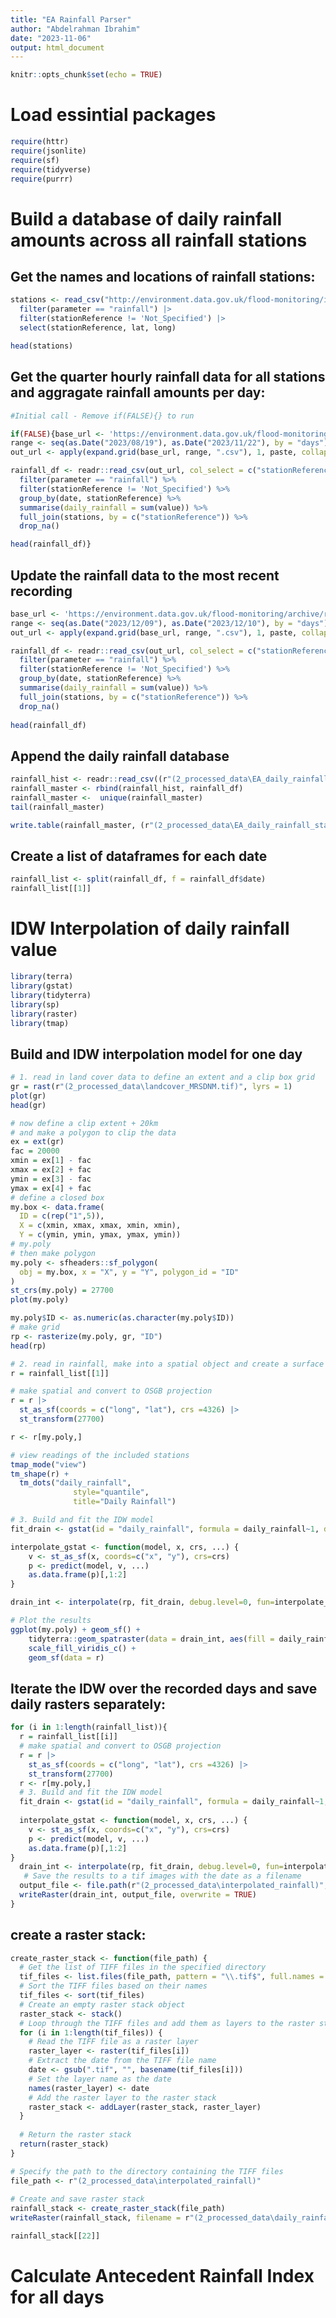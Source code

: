 ```yaml
---
title: "EA Rainfall Parser"
author: "Abdelrahman Ibrahim"
date: "2023-11-06"
output: html_document
---
```


```r
knitr::opts_chunk$set(echo = TRUE)
```

# Load essintial packages 

```r
require(httr)
require(jsonlite)
require(sf)
require(tidyverse)
require(purrr)

```

# Build a database of daily rainfall amounts across all rainfall stations

## Get the names and locations of rainfall stations: 

```r
stations <- read_csv("http://environment.data.gov.uk/flood-monitoring/id/stations.csv", show_col_types = FALSE) |>
  filter(parameter == "rainfall") |>
  filter(stationReference != 'Not_Specified') |>
  select(stationReference, lat, long)

head(stations)
```

## Get the quarter hourly rainfall data for all stations and aggragate rainfall amounts per day:

```r
#Initial call - Remove if(FALSE){} to run

if(FALSE){base_url <- 'https://environment.data.gov.uk/flood-monitoring/archive/readings-full-'
range <- seq(as.Date("2023/08/19"), as.Date("2023/11/22"), by = "days")
out_url <- apply(expand.grid(base_url, range, ".csv"), 1, paste, collapse = '')

rainfall_df <- readr::read_csv(out_url, col_select = c("stationReference","parameter", "value","date"), col_types = cols(stationReference = col_character(), date = col_date(), value =col_double())) %>%
  filter(parameter == "rainfall") %>%
  filter(stationReference != 'Not_Specified') %>%
  group_by(date, stationReference) %>%
  summarise(daily_rainfall = sum(value)) %>%
  full_join(stations, by = c("stationReference")) %>%
  drop_na()

head(rainfall_df)}

```

## Update the rainfall data to the most recent recording

```r
base_url <- 'https://environment.data.gov.uk/flood-monitoring/archive/readings-full-'
range <- seq(as.Date("2023/12/09"), as.Date("2023/12/10"), by = "days")
out_url <- apply(expand.grid(base_url, range, ".csv"), 1, paste, collapse = '')

rainfall_df <- readr::read_csv(out_url, col_select = c("stationReference","parameter", "value","date"), col_types = cols(stationReference = col_character(), date = col_date(), value =col_double())) %>%
  filter(parameter == "rainfall") %>%
  filter(stationReference != 'Not_Specified') %>%
  group_by(date, stationReference) %>%
  summarise(daily_rainfall = sum(value)) %>%
  full_join(stations, by = c("stationReference")) %>%
  drop_na()
 
head(rainfall_df)
```


## Append the daily rainfall database

```r

rainfall_hist <- readr::read_csv((r"(2_processed_data\EA_daily_rainfall_stations.csv)"), col_types = cols(stationReference = col_character(), date = col_date(), value =col_double()))
rainfall_master <- rbind(rainfall_hist, rainfall_df)
rainfall_master <-  unique(rainfall_master)
tail(rainfall_master)

write.table(rainfall_master, (r"(2_processed_data\EA_daily_rainfall_stations.csv)"), sep = ",", row.names = FALSE)

```

## Create a list of dataframes for each date


```r
rainfall_list <- split(rainfall_df, f = rainfall_df$date)
rainfall_list[[1]]
```

# IDW Interpolation of daily rainfall value

```r
library(terra)
library(gstat)
library(tidyterra)
library(sp)
library(raster)
library(tmap)
```

## Build and IDW interpolation model for one day
```r
# 1. read in land cover data to define an extent and a clip box grid
gr = rast(r"(2_processed_data\landcover_MRSDNM.tif)", lyrs = 1)
plot(gr)
head(gr)
```

```r
# now define a clip extent + 20km
# and make a polygon to clip the data
ex = ext(gr)
fac = 20000
xmin = ex[1] - fac
xmax = ex[2] + fac
ymin = ex[3] - fac
ymax = ex[4] + fac
# define a closed box
my.box <- data.frame(
  ID = c(rep("1",5)),
  X = c(xmin, xmax, xmax, xmin, xmin),
  Y = c(ymin, ymin, ymax, ymax, ymin))
# my.poly
# then make polygon 
my.poly <- sfheaders::sf_polygon(
  obj = my.box, x = "X", y = "Y", polygon_id = "ID"
)
st_crs(my.poly) = 27700
plot(my.poly)

my.poly$ID <- as.numeric(as.character(my.poly$ID))
# make grid
rp <- rasterize(my.poly, gr, "ID")
head(rp)
```

```r
# 2. read in rainfall, make into a spatial object and create a surface 
r = rainfall_list[[1]]

# make spatial and convert to OSGB projection
r = r |>
  st_as_sf(coords = c("long", "lat"), crs =4326) |>
  st_transform(27700)

r <- r[my.poly,]

# view readings of the included stations
tmap_mode("view")
tm_shape(r) +
  tm_dots("daily_rainfall", 
              style="quantile", 
              title="Daily Rainfall")
```


```r
# 3. Build and fit the IDW model
fit_drain <- gstat(id = "daily_rainfall", formula = daily_rainfall~1, data=r, set=list(idp = 2))

interpolate_gstat <- function(model, x, crs, ...) {
	v <- st_as_sf(x, coords=c("x", "y"), crs=crs)
	p <- predict(model, v, ...)
	as.data.frame(p)[,1:2]
}

drain_int <- interpolate(rp, fit_drain, debug.level=0, fun=interpolate_gstat, crs=crs(r), index=1)

# Plot the results	
ggplot(my.poly) + geom_sf() +
	tidyterra::geom_spatraster(data = drain_int, aes(fill = daily_rainfall.pred)) + 
	scale_fill_viridis_c() +
	geom_sf(data = r)

```

## Iterate the IDW over the recorded days and save daily rasters separately:
```r
for (i in 1:length(rainfall_list)){
  r = rainfall_list[[i]]
  # make spatial and convert to OSGB projection
  r = r |>
    st_as_sf(coords = c("long", "lat"), crs =4326) |>
    st_transform(27700)
  r <- r[my.poly,]
  # 3. Build and fit the IDW model
  fit_drain <- gstat(id = "daily_rainfall", formula = daily_rainfall~1, data=r, set=list(idp = 2))
  
  interpolate_gstat <- function(model, x, crs, ...) {
    v <- st_as_sf(x, coords=c("x", "y"), crs=crs)
    p <- predict(model, v, ...)
    as.data.frame(p)[,1:2]
}
  drain_int <- interpolate(rp, fit_drain, debug.level=0, fun=interpolate_gstat, crs=crs(r), index=1)
   # Save the results to a tif images with the date as a filename
  output_file <- file.path(r"(2_processed_data\interpolated_rainfall)", paste0(as.character(names(rainfall_list[i])), ".tif"))
  writeRaster(drain_int, output_file, overwrite = TRUE)
}

```

## create a raster stack:

```r
create_raster_stack <- function(file_path) {
  # Get the list of TIFF files in the specified directory
  tif_files <- list.files(file_path, pattern = "\\.tif$", full.names = TRUE)
  # Sort the TIFF files based on their names
  tif_files <- sort(tif_files)
  # Create an empty raster stack object
  raster_stack <- stack()
  # Loop through the TIFF files and add them as layers to the raster stack
  for (i in 1:length(tif_files)) {
    # Read the TIFF file as a raster layer
    raster_layer <- raster(tif_files[i])
    # Extract the date from the TIFF file name
    date <- gsub(".tif", "", basename(tif_files[i]))
    # Set the layer name as the date
    names(raster_layer) <- date
    # Add the raster layer to the raster stack
    raster_stack <- addLayer(raster_stack, raster_layer)
  }
  
  # Return the raster stack
  return(raster_stack)
}

# Specify the path to the directory containing the TIFF files
file_path <- r"(2_processed_data\interpolated_rainfall)"
 
# Create and save raster stack
rainfall_stack <- create_raster_stack(file_path)
writeRaster(rainfall_stack, filename = r"(2_processed_data\daily_rainfall.tif)", format = "GTiff", overwrite=TRUE)
```

```r
rainfall_stack[[22]]
```


# Calculate Antecedent Rainfall Index for all days

```r

```





